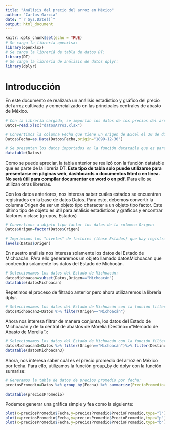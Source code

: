 ---
title: "Análisis del precio del arroz en México"
author: "Carlos Garcia"
date: "`r Sys.Date()`"
output: html_document
---

```{r setup, include=FALSE}
knitr::opts_chunk$set(echo = TRUE)
# Se carga la librería openxlsx:
library(openxlsx)
# Se carga la libreriá de tabla de datos DT:
library(DT)
# Se carga la librería de análisis de datos dplyr:
library(dplyr)
```

# Introducción

En este documento se realizará un análisis estadístico y gráfico del precio del arroz cultivado y comercializado en las principales centrales de abasto de México. 

```{r importaDatosArroz}
# Con la librería cargada, se importan los datos de los precios del arroz:
Datos=read.xlsx("datosArroz.xlsx")

# Convertimos la columna Fecha que tiene un origen de Excel el 30 de diciembre de 1899 para que quede la fecha correcta:
Datos$Fecha=as.Date(Datos$Fecha,origin="1899-12-30")

# Se presentan los datos importados on la función datatable que es para páginas web:
datatable(Datos)
```

Como se puede apreciar, la tabla anterior se realizó con la función datatable que es parte de la libreria DT. **Este tipo de tabla solo puede utilizarse para presentarse en páginas web, dashboards o documentos html o en línea. No será útil para compilar documentar en word o en pdf**. Para ello se utilizan otras librerías.

Con los datos anteriores, nos interesa saber cuáles estados se encuentran registrados en la base de datos Datos. Para esto, debemos convertir la columna Origen de ser un objeto tipo character a un objeto tipo factor. Este último tipo de objeto es útil para análisis estadísticos y gráficos y encontrar factores o clase (grupos, Estados)

```{r}
# Convertimos a objeto tipo factor los datos de la columna Origen:
Datos$Origen=factor(Datos$Origen)

# Imprimimos los "niveles" de factores (léase Estados) que hay registrados:
levels(Datos$Origen)
```
En nuestro análisis nos interesa solamente los datos del Estado de Michoacán. PAra ello generaremos un objeto llamado datosMichoacan que contrendrá solamente los datos del Estado de Michocán.

```{r}
# Seleccionamos los datos del Estado de Michoacán:
datosMichoacan=subset(Datos,Origen=="Michoacán")
datatable(datosMichoacan)
```


Repetimos el proceso de filtrado anterior pero ahora utilizaremos la librería dplyr.

```{r}
# Seleccionamos los datos del Estado de Michoacán con la función filter de dplyr:
datosMichoacan2=Datos %>% filter(Origen=="Michoacán")
```


Ahora nos interesa filtrar de manera conjunta, los datos del Estado de Michoacán y de la central de abastos de Morelia (Destino=="Mercado de Abasto de Morelia"):

```{r}
# Seleccionamos los datos del Estado de Michoacán con la función filter de dplyr:
datosMichoacan3=Datos %>% filter(Origen=="Michoacán")%>% filter(Destino=="Michoacán: Mercado de Abasto de Morelia")
datatable(datosMichoacan3)
```

Ahora, nos interesa saber cuál es el precio promedio del arroz en México por fecha. Para ello, utilizamos la función group_by de dplyr con la función sumarise:

```{r}
# Generamos la tabla de datos de precios promedio por fecha:
preciosPromedio=Datos %>% group_by(Fecha) %>% summarize(PrecioPromedio=mean(Precio.Frecuente))

datatable(preciosPromedio)
```

Podemos generar una gráfica simple y fea como la siguiente:
```{r}
plot(x=preciosPromedio$Fecha,y=preciosPromedio$PrecioPromedio,type="l")
plot(x=preciosPromedio$Fecha,y=preciosPromedio$PrecioPromedio,type="p")
plot(x=preciosPromedio$Fecha,y=preciosPromedio$PrecioPromedio,type="b")
```

